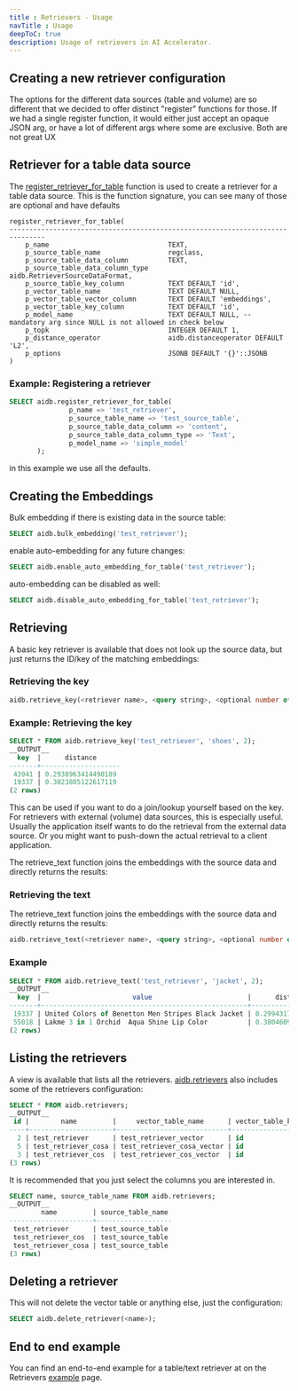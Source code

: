```yaml
---
title : Retrievers - Usage
navTitle : Usage
deepToC: true
description: Usage of retrievers in AI Accelerator.
---
```


## Creating a new retriever configuration

The options for the different data sources (table and volume) are so different that we decided to offer distinct "register" functions for those. If we had a single register function, it would either just accept an opaque JSON arg, or have a lot of different args where some are exclusive. Both are not great UX

## Retriever for a table data source

The [register_retriever_for_table](../reference/retrievers#aidbregister_retriever_for_table) function is used to create a retriever for a table data source. This is the function signature, you can see many of those are optional and have defaults

```
register_retriever_for_table(
-------------------------------------------------------------------------------
    p_name                              TEXT,
    p_source_table_name                 regclass,
    p_source_table_data_column          TEXT,
    p_source_table_data_column_type     aidb.RetrieverSourceDataFormat,
    p_source_table_key_column           TEXT DEFAULT 'id',
    p_vector_table_name                 TEXT DEFAULT NULL,
    p_vector_table_vector_column        TEXT DEFAULT 'embeddings',
    p_vector_table_key_column           TEXT DEFAULT 'id',
    p_model_name                        TEXT DEFAULT NULL, -- mandatory arg since NULL is not allowed in check below
    p_topk                              INTEGER DEFAULT 1,
    p_distance_operator                 aidb.distanceoperator DEFAULT 'L2',
    p_options                           JSONB DEFAULT '{}'::JSONB
)
```

### Example: Registering a retriever

``` sql
SELECT aidb.register_retriever_for_table(
               p_name => 'test_retriever',
               p_source_table_name => 'test_source_table',
               p_source_table_data_column => 'content',
               p_source_table_data_column_type => 'Text',
               p_model_name => 'simple_model'
       );
```

in this example we use all the defaults.

## Creating the Embeddings

Bulk embedding if there is existing data in the source table:

```sql
SELECT aidb.bulk_embedding('test_retriever'); 
```

enable auto-embedding for any future changes:

```sql
SELECT aidb.enable_auto_embedding_for_table('test_retriever');
```

auto-embedding can be disabled as well:

```sql
SELECT aidb.disable_auto_embedding_for_table('test_retriever');
```

## Retrieving

A basic key retriever is available that does not look up the source data, but just returns the ID/key of the matching embeddings:

### Retrieving the key

```sql
aidb.retrieve_key(<retriever name>, <query string>, <optional number of results>);
```

### Example: Retrieving the key

```sql
SELECT * FROM aidb.retrieve_key('test_retriever', 'shoes', 2);
__OUTPUT__
  key  |      distance
-------+--------------------
 43941 | 0.2938963414490189
 19337 | 0.3023805122617119
(2 rows)
```

This can be used if you want to do a join/lookup yourself based on the key. For retrievers with external (volume) data sources, this is especially useful. Usually the application itself wants to do the retrieval from the external data source. Or you might want to push-down the actual retrieval to a client application.  

The retrieve_text function joins the embeddings with the source data and directly returns the results:

### Retrieving the text

The retrieve_text function joins the embeddings with the source data and directly returns the results:

```sql
aidb.retrieve_text(<retriever name>, <query string>, <optional number of results>);
```

### Example

```sql
SELECT * FROM aidb.retrieve_text('test_retriever', 'jacket', 2);
__OUTPUT__
  key  |                       value                        |      distance
-------+----------------------------------------------------+--------------------
 19337 | United Colors of Benetton Men Stripes Black Jacket | 0.2994317672742334
 55018 | Lakme 3 in 1 Orchid  Aqua Shine Lip Color          | 0.3804609668507203
(2 rows)
 ```

## Listing the retrievers

A view is available that lists all the retrievers. [aidb.retrievers](../reference/retrievers#aidbretrievers) also includes some of the retrievers configuration:

```sql
SELECT * FROM aidb.retrievers;
__OUTPUT__
 id |        name         |     vector_table_name      | vector_table_key_column | vector_table_vector_column |  model_name  | topk | distance_operator | options | source_table_name | source_table_data_column | source_table_data_column_type | source_table_key_column | source_volume_name
----+---------------------+----------------------------+-------------------------+----------------------------+--------------+------+-------------------+---------+-------------------+--------------------------+-------------------------------+-------------------------+--------------------
  2 | test_retriever      | test_retriever_vector      | id                      | embeddings                 | simple_model |    5 | InnerProduct      | {}      | test_source_table | content                  | Text                          | id                      |
  5 | test_retriever_cosa | test_retriever_cosa_vector | id                      | embeddings                 | simple_model |    1 | L2                | {}      | test_source_table | content                  | Text                          | id                      |
  3 | test_retriever_cos  | test_retriever_cos_vector  | id                      | embeddings                 | simple_model |    5 | Cosine            | {}      | test_source_table | content                  | Text                          | id                      |
(3 rows)
```

It is recommended that you just select the columns you are interested in.

```sql
SELECT name, source_table_name FROM aidb.retrievers;
__OUTPUT__
        name         | source_table_name
---------------------+-------------------
 test_retriever      | test_source_table
 test_retriever_cos  | test_source_table
 test_retriever_cosa | test_source_table
(3 rows)
```

## Deleting a retriever

This will not delete the vector table or anything else, just the configuration:

```sql
SELECT aidb.delete_retriever(<name>);
```

## End to end example

You can find an end-to-end example for a table/text retriever at on the Retrievers [example](example) page.
